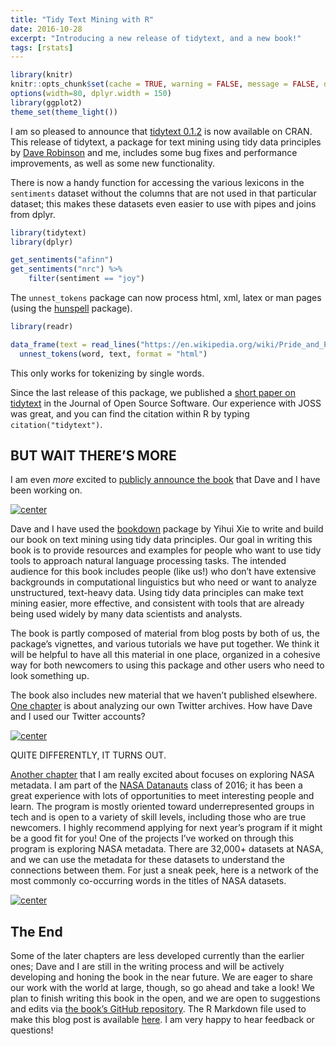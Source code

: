 ```yaml
---
title: "Tidy Text Mining with R"
date: 2016-10-28
excerpt: "Introducing a new release of tidytext, and a new book!"
tags: [rstats]
---
```


```r
library(knitr)
knitr::opts_chunk$set(cache = TRUE, warning = FALSE, message = FALSE, dpi = 180)
options(width=80, dplyr.width = 150)
library(ggplot2)
theme_set(theme_light())
```

I am so pleased to announce that [tidytext 0.1.2](https://cran.r-project.org/package=tidytext) is now available on CRAN. This release of tidytext, a package for text mining using tidy data principles by [Dave Robinson](http://varianceexplained.org/) and me, includes some bug fixes and performance improvements, as well as some new functionality.

There is now a handy function for accessing the various lexicons in the `sentiments` dataset without the columns that are not used in that particular dataset; this makes these datasets even easier to use with pipes and joins from dplyr.

```r
library(tidytext)
library(dplyr)

get_sentiments("afinn")
get_sentiments("nrc") %>%
    filter(sentiment == "joy")
```

The `unnest_tokens` package can now process html, xml, latex or man pages (using the [hunspell](https://cran.r-project.org/package=hunspell) package). 

```r
library(readr)

data_frame(text = read_lines("https://en.wikipedia.org/wiki/Pride_and_Prejudice_and_Zombies")) %>%
  unnest_tokens(word, text, format = "html")
```

This only works for tokenizing by single words.

Since the last release of this package, we published a [short paper on tidytext](http://joss.theoj.org/papers/89fd1099620268fe0342ffdcdf66776f) in the Journal of Open Source Software. Our experience with JOSS was great, and you can find the citation within R by typing `citation("tidytext")`.


## BUT WAIT THERE'S MORE

I am even *more* excited to [publicly announce the book](http://tidytextmining.com/) that Dave and I have been working on.

[![center](/figs/2016-10-28-Tidy-Text-Mining/screenshot.png)](http://tidytextmining.com/)

Dave and I have used the [bookdown](https://github.com/rstudio/bookdown) package by Yihui Xie to write and build our book on text mining using tidy data principles. Our goal in writing this book is to provide resources and examples for people who want to use tidy tools to approach natural language processing tasks. The intended audience for this book includes people (like us!) who don't have extensive backgrounds in computational linguistics but who need or want to analyze unstructured, text-heavy data. Using tidy data principles can make text mining easier, more effective, and consistent with tools that are already being used widely by many data scientists and analysts.

The book is partly composed of material from blog posts by both of us, the package's vignettes, and various tutorials we have put together. We think it will be helpful to have all this material in one place, organized in a cohesive way for both newcomers to using this package and other users who need to look something up.

The book also includes new material that we haven't published elsewhere. [One chapter](http://tidytextmining.com/twitter.html) is about analyzing our own Twitter archives. How have Dave and I used our Twitter accounts?

[![center](/figs/2016-10-28-Tidy-Text-Mining/spread-1.png)](http://tidytextmining.com/twitter.html)

QUITE DIFFERENTLY, IT TURNS OUT.

[Another chapter](http://tidytextmining.com/nasa.html) that I am really excited about focuses on exploring NASA metadata. I am part of the [NASA Datanauts](https://open.nasa.gov/explore/datanauts/) class of 2016; it has been a great experience with lots of opportunities to meet interesting people and learn. The program is mostly oriented toward underrepresented groups in tech and is open to a variety of skill levels, including those who are true newcomers. I highly recommend applying for next year's program if it might be a good fit for you! One of the projects I've worked on through this program is exploring NASA metadata. There are 32,000+ datasets at NASA, and we can use the metadata for these datasets to understand the connections between them. For just a sneak peek, here is a network of the most commonly co-occurring words in the titles of NASA datasets.

[![center](/figs/2016-10-28-Tidy-Text-Mining/plot_title-1.png)](http://tidytextmining.com/nasa.html)


## The End

Some of the later chapters are less developed currently than the earlier ones; Dave and I are still in the writing process and will be actively developing and honing the book in the near future. We are eager to share our work with the world at large, though, so go ahead and take a look! We plan to finish writing this book in the open, and we are open to suggestions and edits via [the book's GitHub repository](https://github.com/dgrtwo/tidy-text-mining/issues).  The R Markdown file used to make this blog post is available [here](https://github.com/juliasilge/juliasilge.github.io/blob/master/_R/2016-10-28-Tidy-Text-Mining.Rmd). I am very happy to hear feedback or questions!